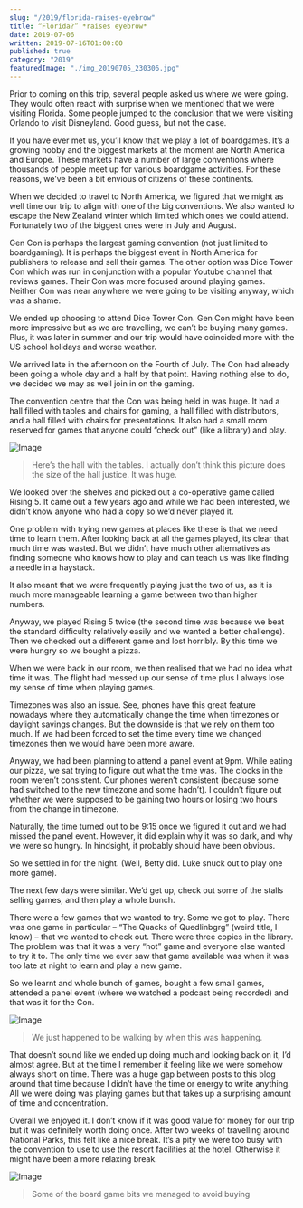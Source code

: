 ```yaml
---
slug: "/2019/florida-raises-eyebrow"
title: “Florida?” *raises eyebrow*
date: 2019-07-06
written: 2019-07-16T01:00:00
published: true
category: "2019"
featuredImage: "./img_20190705_230306.jpg"
---
```


Prior to coming on this trip, several people asked us where we were going. They would often react with surprise when we mentioned that we were visiting Florida. Some people jumped to the conclusion that we were visiting Orlando to visit Disneyland. Good guess, but not the case.

If you have ever met us, you’ll know that we play a lot of boardgames. It’s a growing hobby and the biggest markets at the moment are North America and Europe. These markets have a number of large conventions where thousands of people meet up for various boardgame activities. For these reasons, we’ve been a bit envious of citizens of these continents.

When we decided to travel to North America, we figured that we might as well time our trip to align with one of the big conventions. We also wanted to escape the New Zealand winter which limited which ones we could attend. Fortunately two of the biggest ones were in July and August.

Gen Con is perhaps the largest gaming convention (not just limited to boardgaming). It is perhaps the biggest event in North America for publishers to release and sell their games. The other option was Dice Tower Con which was run in conjunction with a popular Youtube channel that reviews games. Their Con was more focused around playing games. Neither Con was near anywhere we were going to be visiting anyway, which was a shame.

We ended up choosing to attend Dice Tower Con. Gen Con might have been more impressive but as we are travelling, we can’t be buying many games. Plus, it was later in summer and our trip would have coincided more with the US school holidays and worse weather.

We arrived late in the afternoon on the Fourth of July. The Con had already been going a whole day and a half by that point. Having nothing else to do, we decided we may as well join in on the gaming.

The convention centre that the Con was being held in was huge. It had a hall filled with tables and chairs for gaming, a hall filled with distributors, and a hall filled with chairs for presentations. It also had a small room reserved for games that anyone could “check out” (like a library) and play.

![Image](img_20190705_230306.jpg)

> Here’s the hall with the tables. I actually don’t think this picture does the size of the hall justice. It was huge.

We looked over the shelves and picked out a co-operative game called Rising 5. It came out a few years ago and while we had been interested, we didn’t know anyone who had a copy so we’d never played it.

One problem with trying new games at places like these is that we need time to learn them. After looking back at all the games played, its clear that much time was wasted. But we didn’t have much other alternatives as finding someone who knows how to play and can teach us was like finding a needle in a haystack.

It also meant that we were frequently playing just the two of us, as it is much more manageable learning a game between two than higher numbers.

Anyway, we played Rising 5 twice (the second time was because we beat the standard difficulty relatively easily and we wanted a better challenge). Then we checked out a different game and lost horribly. By this time we were hungry so we bought a pizza.

When we were back in our room, we then realised that we had no idea what time it was. The flight had messed up our sense of time plus I always lose my sense of time when playing games.

Timezones was also an issue. See, phones have this great feature nowadays where they automatically change the time when timezones or daylight savings changes. But the downside is that we rely on them too much. If we had been forced to set the time every time we changed timezones then we would have been more aware.

Anyway, we had been planning to attend a panel event at 9pm. While eating our pizza, we sat trying to figure out what the time was. The clocks in the room weren’t consistent. Our phones weren’t consistent (because some had switched to the new timezone and some hadn’t). I couldn’t figure out whether we were supposed to be gaining two hours or losing two hours from the change in timezone.

Naturally, the time turned out to be 9:15 once we figured it out and we had missed the panel event. However, it did explain why it was so dark, and why we were so hungry. In hindsight, it probably should have been obvious.

So we settled in for the night. (Well, Betty did. Luke snuck out to play one more game).

The next few days were similar. We’d get up, check out some of the stalls selling games, and then play a whole bunch.

There were a few games that we wanted to try. Some we got to play. There was one game in particular – “The Quacks of Quedlinbgrg” (weird title, I know) – that we wanted to check out. There were three copies in the library. The problem was that it was a very “hot” game and everyone else wanted to try it to. The only time we ever saw that game available was when it was too late at night to learn and play a new game.

So we learnt and whole bunch of games, bought a few small games, attended a panel event (where we watched a podcast being recorded) and that was it for the Con.

![Image](img_20190706_092513.jpg)

> We just happened to be walking by when this was happening.

That doesn’t sound like we ended up doing much and looking back on it, I’d almost agree. But at the time I remember it feeling like we were somehow always short on time. There was a huge gap between posts to this blog around that time because I didn’t have the time or energy to write anything. All we were doing was playing games but that takes up a surprising amount of time and concentration.

Overall we enjoyed it. I don’t know if it was good value for money for our trip but it was definitely worth doing once. After two weeks of travelling around National Parks, this felt like a nice break. It’s a pity we were too busy with the convention to use to use the resort facilities at the hotel. Otherwise it might have been a more relaxing break.

![Image](img_20190705_223432.jpg)

> Some of the board game bits we managed to avoid buying